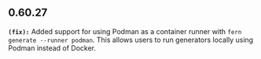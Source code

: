 ## 0.60.27
**`(fix):`** Added support for using Podman as a container runner with `fern generate --runner podman`. 
This allows users to run generators locally using Podman instead of Docker.


